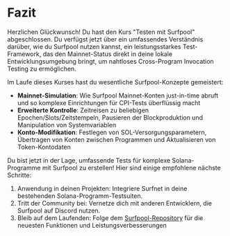 
# Fazit

Herzlichen Glückwunsch! Du hast den Kurs "Testen mit Surfpool" abgeschlossen. Du verfügst jetzt über ein umfassendes Verständnis darüber, wie du Surfpool nutzen kannst, ein leistungsstarkes Test-Framework, das den Mainnet-Status direkt in deine lokale Entwicklungsumgebung bringt, um nahtloses Cross-Program Invocation Testing zu ermöglichen.

<ArticleSection name="Was du gelernt hast" id="what-you-learned" level="h2" />

Im Laufe dieses Kurses hast du wesentliche Surfpool-Konzepte gemeistert:
- **Mainnet-Simulation**: Wie Surfpool Mainnet-Konten just-in-time abruft und so komplexe Einrichtungen für CPI-Tests überflüssig macht
- **Erweiterte Kontrolle**: Zeitreisen zu beliebigen Epochen/Slots/Zeitstempeln, Pausieren der Blockproduktion und Manipulation von Systemvariablen
- **Konto-Modifikation**: Festlegen von SOL-Versorgungsparametern, Übertragen von Konten zwischen Programmen und Aktualisieren von Token-Kontodaten

<ArticleSection name="Nächste Schritte" id="next-steps" level="h2" />

Du bist jetzt in der Lage, umfassende Tests für komplexe Solana-Programme mit Surfpool zu erstellen! Hier sind einige empfohlene nächste Schritte:
1. Anwendung in deinen Projekten: Integriere Surfnet in deine bestehenden Solana-Programm-Testsuiten.
2. Tritt der Community bei: Vernetze dich mit anderen Entwicklern, die Surfpool auf Discord nutzen.
3. Bleib auf dem Laufenden: Folge dem [Surfpool-Repository](https://github.com/txtx/surfpool) für die neuesten Funktionen und Leistungsverbesserungen